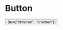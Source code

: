 
<Meta title="Objects/Button" component={Button} />

# Button

<Preview>
  <Story name="default">
    <Button
      type={select("type", {
        anchor: "anchor",
        button: "button",
        submit: "submit",
        reset: "reset",
      })}
      url={text("url", "url")}
      variant={select("variant", {
        "": null,
        primary: "primary",
        secondary: "secondary",
      })}
      size={select("size", {
        "": null,
        sm: "sm",
        lg: "lg",
      })}
      block={select("block", {
        "": null,
        true: true,
        "@sm": "@sm",
        "@md": "@md",
      })}
    >
      {text("children", "children")}
    </Button>
  </Story>
</Preview>
